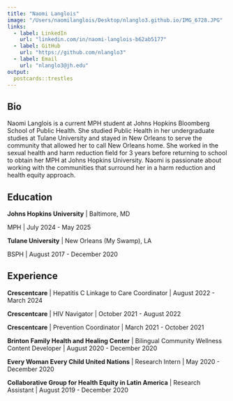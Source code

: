 ```yaml
---
title: "Naomi Langlois"
image: "/Users/naomilanglois/Desktop/nlanglo3.github.io/IMG_6728.JPG"
links:
  - label: LinkedIn
    url: "linkedin.com/in/naomi-langlois-b62ab5177" 
  - label: GitHub
    url: "https://github.com/nlanglo3"
  - label: Email
    url: "nlanglo3@jh.edu"
output:
  postcards::trestles
---
```

 
## Bio

Naomi Langlois is a current MPH student at Johns Hopkins Bloomberg School of Public Health. She studied Public Health in her undergraduate studies at Tulane University and stayed in New Orleans to serve the community that allowed her to call New Orleans home. She worked in the sexual health and harm reduction field for 3 years before returning to school to obtain her MPH at Johns Hopkins University. Naomi is passionate about working with the communities that surround her in a harm reduction and health equity approach. 

## Education

**Johns Hopkins University** | Baltimore, MD

MPH | July 2024 - May 2025

**Tulane University** | New Orleans (My Swamp), LA

BSPH | August 2017 - December 2020

## Experience

**Crescentcare** | Hepatitis C Linkage to Care Coordinator | August 2022 - March 2024

**Crescentcare** | HIV Navigator | October 2021 - August 2022 

**Crescentcare** | Prevention Coordinator | March 2021 - October 2021

**Brinton Family Health and Healing Center** | Bilingual Community Wellness Content Developer | August 2020 - December 2020

**Every Woman Every Child United Nations** | Research Intern | May 2020 - December 2020

**Collaborative Group for Health Equity in Latin America** | Research Assistant | August 2019 - December 2020
